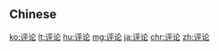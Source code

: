 {{also|評論}}
==Chinese==
{{zh-see|評論}}

[[ko:评论]]
[[lt:评论]]
[[hu:评论]]
[[mg:评论]]
[[ja:评论]]
[[chr:评论]]
[[zh:评论]]